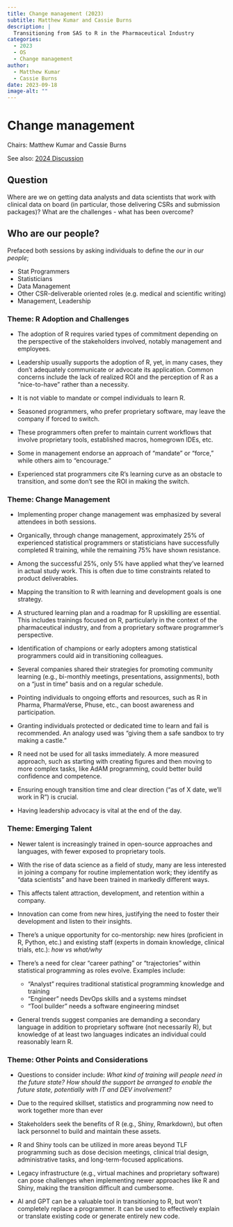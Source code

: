 ```yaml
---
title: Change management (2023)
subtitle: Matthew Kumar and Cassie Burns
description: |
  Transitioning from SAS to R in the Pharmaceutical Industry
categories:
  - 2023
  - OS
  - Change management
author: 
  - Matthew Kumar
  - Cassie Burns
date: 2023-09-18
image-alt: ""
---
```


# Change management

Chairs: Matthew Kumar and Cassie Burns

See also: [2024 Discussion](/docs/summit/posts/2024-change-mgt.html)

## Question

Where are we on getting data analysts and data scientists that work with clinical data on board (in particular, those delivering CSRs and submission packages)? What are the challenges - what has been overcome?

## Who are our people?

Prefaced both sessions by asking individuals to define the *our* in *our people*;

- Stat Programmers
- Statisticians
- Data Management
- Other CSR-deliverable oriented roles (e.g. medical and scientific writing)
- Management, Leadership

### Theme: R Adoption and Challenges

- The adoption of R requires varied types of commitment depending on the perspective of the stakeholders involved, notably management and employees.

- Leadership usually supports the adoption of R, yet, in many cases, they don't adequately communicate or advocate its application. Common concerns include the lack of realized ROI and the perception of R as a "nice-to-have" rather than a necessity.

- It is not viable to mandate or compel individuals to learn R.

- Seasoned programmers, who prefer proprietary software, may leave the company if forced to switch.

- These programmers often prefer to maintain current workflows that involve proprietary tools, established macros, homegrown IDEs, etc.

- Some in management endorse an approach of “mandate” or “force,” while others aim to “encourage.”

- Experienced stat programmers cite R's learning curve as an obstacle to transition, and some don't see the ROI in making the switch.

### Theme: Change Management

- Implementing proper change management was emphasized by several attendees in both sessions.

- Organically, through change management, approximately 25% of experienced statistical programmers or statisticians have successfully completed R training, while the remaining 75% have shown resistance.

- Among the successful 25%, only 5% have applied what they've learned in actual study work. This is often due to time constraints related to product deliverables.

- Mapping the transition to R with learning and development goals is one strategy.

- A structured learning plan and a roadmap for R upskilling are essential. This includes trainings focused on R, particularly in the context of the pharmaceutical industry, and from a proprietary software programmer's perspective.

- Identification of champions or early adopters among statistical programmers could aid in transitioning colleagues.

- Several companies shared their strategies for promoting community learning (e.g., bi-monthly meetings, presentations, assignments), both on a "just in time" basis and on a regular schedule.

- Pointing individuals to ongoing efforts and resources, such as R in Pharma, PharmaVerse, Phuse, etc., can boost awareness and participation.

- Granting individuals protected or dedicated time to learn and fail is recommended. An analogy used was "giving them a safe sandbox to try making a castle."

- R need not be used for all tasks immediately. A more measured approach, such as starting with creating figures and then moving to more complex tasks, like AdAM programming, could better build confidence and competence.

- Ensuring enough transition time and clear direction ("as of X date, we’ll work in R") is crucial.

- Having leadership advocacy is vital at the end of the day.

### Theme: Emerging Talent

- Newer talent is increasingly trained in open-source approaches and languages, with fewer exposed to proprietary tools.

- With the rise of data science as a field of study, many are less interested in joining a company for routine implementation work; they identify as “data scientists” and have been trained in markedly different ways.

- This affects talent attraction, development, and retention within a company.

- Innovation can come from new hires, justifying the need to foster their development and listen to their insights.

- There's a unique opportunity for co-mentorship: new hires (proficient in R, Python, etc.) and existing staff (experts in domain knowledge, clinical trials, etc.): *how vs what/why*

- There's a need for clear "career pathing" or "trajectories" within statistical programming as roles evolve. Examples include:
    - "Analyst" requires traditional statistical programming knowledge and training
    - "Engineer" needs DevOps skills and a systems mindset
    - "Tool builder” needs a software engineering mindset

- General trends suggest companies are demanding a secondary language in addition to proprietary software (not necessarily R), but knowledge of at least two languages indicates an individual could reasonably learn R.

### Theme: Other Points and Considerations

- Questions to consider include: *What kind of training will people need in the future state?* *How should the support be arranged to enable the future state, potentially with IT and DEV involvement?*

- Due to the required skillset, statistics and programming now need to work together more than ever

- Stakeholders seek the benefits of R (e.g., Shiny, Rmarkdown), but often lack personnel to build and maintain these assets.

- R and Shiny tools can be utilized in more areas beyond TLF programming such as dose decision meetings, clinical trial design, administrative tasks, and long-term-focused applications.

- Legacy infrastructure (e.g., virtual machines and proprietary software) can pose challenges when implementing newer approaches like R and Shiny, making the transition difficult and cumbersome.

- AI and GPT can be a valuable tool in transitioning to R, but won’t completely replace a programmer. It can be used to effectively explain or translate existing code or generate entirely new code.